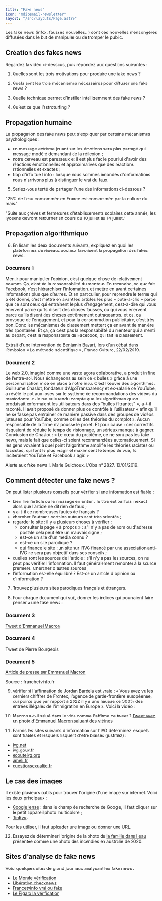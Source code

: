 ```yaml
---
title: "Fake news"
icon: "mdi:email-newsletter"
layout: "/src/layouts/Page.astro"
---
```


Les fake news (infox, fausses nouvelles…) sont des nouvelles mensongères
diffusées dans le but de manipuler ou de tromper le public.

## Création des fakes news

Regardez la vidéo ci-dessous, puis répondez aux questions suivantes :

1. Quelles sont les trois motivations pour produire une fake news ?

2. Quels sont les trois mécanismes nécessaires pour diffuser une fake news
?

3. Quelle technique permet d’instiller intelligemment des fake news ?

4. Qu’est ce que l’astroturfing ?

## Propagation humaine

La propagation des fake news peut s'expliquer par certains mécanismes
psychologiques :

  * un message extrème jouant sur les émotions sera plus partagé qui message modéré demandant de la réflexion ;
  * notre cerveau est paresseux et il est plus facile pour lui d'avoir des réactions émotionnelles et approximatives que des réactions rationnelles et exactes ;
  * trop d'info tue l'info : lorsque nous sommes innondés d'onformations nous n'arrivons plus à distinguer le vrai du faux.

5. Seriez-vous tenté de partager l'une des informations ci-dessous ?

"25% de l’eau consommée en France est consommée par la culture du maïs."

"Suite aux grèves et fermetures d'établissements scolaires cette année, les
lycéens devront retourner en cours du 10 juillet au 14 juillet."

## Propagation algorithmique

6. En lisant les deux documents suivants, expliquez en quoi les
plateformes de réseaux sociaux favorisent la propagation des fakes news.

### Document 1

Mentir pour manipuler l’opinion, c’est quelque chose de relativement courant.
Ça, c’est de la responsabilité du menteur. En revanche, ce que fait Facebook,
c’est hiérarchiser l’information, et mettre en avant certaines informations
plus que d’autres. Et en particulier, pour reprendre le terme qui a été donné,
c’est mettre en avant les articles les plus « pute-à-clic » parce que ce sont
ceux qui entraînent le plus d’engagement, c’est-à-dire qui vous énervent parce
qu’ils disent des choses fausses, ou qui vous énervent parce qu’ils disent des
choses extrêmement outrageantes, et ça, ça provoque de l’engagement, et pour
la consommation publicitaire, c’est très bon. Donc les mécanismes de
classement mettent ça en avant de manière très spontanée. Et ça, ça c’est pas
la responsabilité du menteur qui a menti au départ, c’est la responsabilité de
Facebook, qui fait le classement.

Extrait d’une intervention de Benjamin Bayart, lors d’un débat dans l’émission
« La méthode scientifique », France Culture, 22/02/2019.

### Document 2

Le web 2.0, imaginé comme une vaste agora collaborative, a produit in fine de
l’entre-soi. Nous échangeons au sein de « bulles » grâce à une
personnalisation mise en place à notre insu. C’est l’œuvre des algorithmes.
Guillaume Chaslot, fondateur d’AlgoTransparency et ex-salarié de YouTube, a
révélé le pot aux roses sur le système de recommandations des vidéos du
mastodonte. « Je me suis rendu compte que les algorithmes qu’on produisait
enfermaient les utilisateurs dans des "bulles filtrantes" », a-t-il raconté.
Il avait proposé de donner plus de contrôle à l’utilisateur « afin qu’il ne se
fasse pas entraîner de manière passive dans des groupes de vidéos juteuses
pour YouTube, comme celles des théories du complot ». Aucun responsable de la
firme n’a poussé le projet. Et pour cause : ces correctifs risquaient de
réduire le temps de visionnage, un sérieux manque à gagner. Conclusion de
Chaslot : « Le cœur du problème, ce ne sont pas les fake news, mais le fait
que celles-ci soient recommandées automatiquement. Si les gens voyaient à quel
point l’algorithme amplifie les théories racistes ou fascistes, qui font le
plus réagir et maximisent le temps de vue, ils inciteraient YouTube et
Facebook à agir. »

Alerte aux fake news !, Marie Guichoux, L’Obs n° 2827, 10/01/2019.

## Comment détecter une fake news ?

On peut lister plusieurs conseils pour vérifier si une information est fiable
:

  * bien lire l’article ou le message en entier : le titre est parfois inexact alors que l’article ne dit rien de faux ;
  * y a-t-il de nombreuses fautes de français ?
  * chercher l'auteur : certains auteurs sont très orientés ;
  * regarder le site : il y a plusieurs choses à vérifier :
    * consulter la page « à propos » : s'il n'y a pas de nom ou d'adresse postale cela peut être un mauvais signe ;
    * est-ce un site d'un media connu ?
    * est-ce un site parodique ?
    * qui finance le site : un site sur l'IVG financé par une association anti-IVG ne sera pas objectif dans ses conseils ;
  * quelles sont les sources de l'article : s'il n'y a pas les sources, on ne peut pas vérifier l'information. Il faut généralement remonter à la source première. Chercher d'autres sources ;
  * l'information est-elle équilibré ? Est-ce un article d'opinion ou d'information ?

7. Trouvez plusieurs sites parodiques français et étrangers.

8. Pour chaque document qui suit, donner les indices qui pourraient faire
penser à une fake news :

### Document 3

[Tweet d'Emmanuel Macron](/cours/macron.jpg)

### Document 4

[Tweet de Pierre Bourgeois](/cours/pierre.png)

### Document 5

[Article de presse sur Emmanuel Macron](/cours/macron2.png)

Source : franchetvinfo.fr

9. vérifier si l'affirmation de Jordan Bardela est vraie : « Vous avez vu
les derniers chiffres de Frontex, l'agence de garde-frontière européenne, qui
pointe que par rapport à 2022 il y a une hausse de 300% des entrées illégales
de l'immigration en Europe ». Voici la vidéo :

10. Macron a-t-il salué dans le vide comme l'affirme ce tweet ?
[Tweet avec un photo d'Emmanuel Macron saluant des vitrines](/cours/vitrines.png)

11. Parmis les sites suivants d'information sur l'IVG déterminez lesquels
sont fiables et lesquels risquent d'être biaisés (justifiez) :

  * [ivg.net](https://ivg.net/)
  * [ivg.gouv.fr](https://ivg.gouv.fr/)
  * [ecouteivg.org](https://www.ecouteivg.org/)
  * [ameli.fr](https://www.ameli.fr/assure/sante/themes/ivg/ivg-delais-france)
  * [questionsexualite.fr](https://questionsexualite.fr/choisir-sa-contraception/l-interruption-volontaire-de-grossesse/tout-savoir-sur-l-interruption-volontaire-de-grossesse-ivg)

## Le cas des images

Il existe plusieurs outils pour trouver l'origine d'une image sur internet.
Voici les deux principaux :

  * [Google lense](https://www.google.com/) : dans le champ de recherche de Google, il faut cliquer sur le petit appareil photo multicolore ;
  * [TinEye](https://tineye.com/).

Pour les utiliser, il faut uploader une image ou donner une URL.

12. Essayez de déterminer l'origine de la photo de [la famille dans
l'eau](https://www.letemps.ch/monde/photos-detournees-laustralie-foisonnent)
présentée comme une photo des incendies en australie de 2020.

## Sites d'analyse de fake news

Voici quelques sites de grand journaux analysant les fake news :

  * [Le Monde vérification](https://www.lemonde.fr/verification/)
  * [Libération checknews](https://www.liberation.fr/checknews/)
  * [Francetvinfo vrai ou fake](https://www.francetvinfo.fr/vrai-ou-fake/)
  * [Le Figaro la vérification](https://www.lefigaro.fr/dossier/la-verification)
